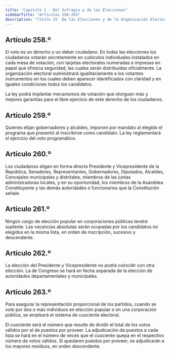 ```yaml
---
title: "Capitulo 1 - Del Sufragio y de las Elecciones"
sidebarTitle: "Artículos 258-263"
description: "Título IX  De las Elecciones y de la Organización Electoral - Capitulo 1 - Del Sufragio y de las Elecciones"
---
```


## Artículo 258.º

El voto es un derecho y un deber ciudadano. En todas las elecciones los ciudadanos votarán secretamente en cubículos individuales instalados en cada mesa de votación, con tarjetas electorales numeradas e impresas en papel que ofrezca seguridad, las cuales serán distribuidas oficialmente. La organización electoral suministrará igualitariamente a los votantes instrumentos en los cuales deben aparecer identificados con claridad y en iguales condiciones todos los candidatos.

La ley podrá implantar mecanismos de votación que otorguen más y mejores garantías para el libre ejercicio de este derecho de los ciudadanos.

## Artículo 259.º

Quienes elijan gobernadores y alcaldes, imponen por mandato al elegido el programa que presentó al inscribirse como candidato. La ley reglamentará el ejercicio del voto programático.

## Artículo 260.º

Los ciudadanos eligen en forma directa Presidente y Vicepresidente de la República, Senadores, Representantes, Gobernadores, Diputados, Alcaldes, Concejales municipales y distritales, miembros de las juntas administradoras locales, y en su oportunidad, los miembros de la Asamblea Constituyente y las demás autoridades o funcionarios que la Constitución señale.

## Artículo 261.º

Ningún cargo de elección popular en corporaciones públicas tendrá suplente. Las vacancias absolutas serán ocupadas por los candidatos no elegidos en la misma lista, en orden de inscripción, sucesivo y descendente.

## Artículo 262.º

La elección del Presidente y Vicepresidente no podrá coincidir con otra elección. La de Congreso se hará en fecha separada de la elección de autoridades departamentales y municipales.

## Artículo 263.º

Para asegurar la representación proporcional de los partidos, cuando se vote por dos o más individuos en elección popular o en una corporación pública, se empleará el sistema de cuociente electoral.

El cuociente será el número que resulte de dividir el total de los votos válidos por el de puestos por proveer. La adjudicación de puestos a cada lista se hará en el número de veces que el cuociente quepa en el respectivo número de votos válidos. Si quedaren puestos por proveer, se adjudicarán a los mayores residuos, en orden descendente.
